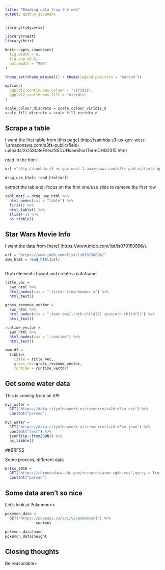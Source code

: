 ```yaml
---
title: "Reading data from the web"
output: github_document
---
```


```r
library(tidyverse)

library(rvest)
library(httr)

knitr::opts_chunk$set(
  fig.width = 6,
  fig.asp =0.6,
  out.width = "90%"
) 

theme_set(theme_minimal() + theme(legend.position = "bottom"))

options(
  ggplot2.continuous.colour = "viridis",
  ggplot2.continuous.fill = "viridis"
)

scale_colour_discrete = scale_colour_viridis_d
scale_fill_discrete = scale_fill_viridis_d

```
## Scrape a table

I want the first table from [this 
page] (http://samhda.s3-us-gov-west-1.amazonaws.com/s3fs-public/field-uploads/2k15StateFiles/NSDUHsaeShortTermCHG2015.htm)


read in the html
```r
url ="http://samhda.s3-us-gov-west-1.amazonaws.com/s3fs-public/field-uploads/2k15StateFiles/NSDUHsaeShortTermCHG2015.htm"

drug_use_html= read_html(url)

```

extract the table(s); focus on the first one/use slide to remove the first row

```r
tabl_marj = drug_use_html %>% 
  html_nodes(css = "table") %>% 
  first() %>% 
  html_table() %>% 
  slice(-1) %>% 
  as_tibble()
```


## Star Wars Movie Info

I want the data from [here] (https://www.imdb.com/list/ls070150896/).

```r

url = "https://www.imdb.com/list/ls070150896/"
swm_html = read_html(url)
  
```

Grab elements I want and create a dataframe

```r

title_vec = 
  swm_html %>% 
  html_nodes(css = ".lister-item-header a") %>% 
  html_text()

gross_revenue_vector = 
  swm_html %>% 
  html_nodes(css = ".text-small:nth-child(7) span:nth-child(5)") %>% 
  html_text()

runtime_vector =
  swm_html %>% 
  html_nodes(css = ".runtime") %>% 
  html_text()

swm_df =
  tibble(
    title = title_vec,
    gross_rev=gross_revenue_vector,
    runtime = runtime_vector)
```

## Get some water data
This is coming from an API

```r
nyc_water = 
  GET("https://data.cityofnewyork.us/resource/ia2d-e54m.csv") %>% 
  content("parsed")

nyc_water = 
  GET("https://data.cityofnewyork.us/resource/ia2d-e54m.json") %>% 
  content("text") %>% 
  jsonlite::fromJSON() %>% 
  as_tibble()
```

##BRFSS

Some process, different data

```r
brfss_2010 = 
  GET("https://chronicdata.cdc.gov/resource/acme-vg9e.csv",query = list("$limit"= 5000)) %>% 
  content("parsed")

```

## Some data aren't so nice

Let's look at Pokemon>>

```r
pokemon_data = 
  GET("https://pokeapi.co/api/v2/pokemon/1") %>% 
              content

pokemon_data$name
pokemon_data$height

```

## Closing thoughts

Be reasonable>
